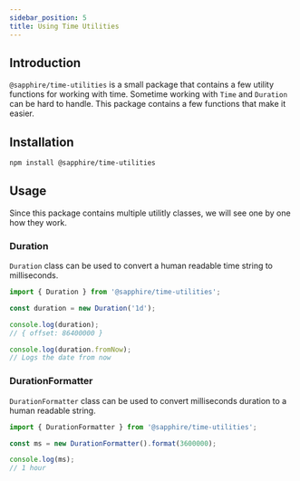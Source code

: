 ```yaml
---
sidebar_position: 5
title: Using Time Utilities
---
```


## Introduction

`@sapphire/time-utilities` is a small package that contains a few utility functions for working with time.
Sometime working with `Time` and `Duration` can be hard to handle. This package contains a few functions that make it easier.

## Installation

```bash npm2yarn2pnpm
npm install @sapphire/time-utilities
```

## Usage

Since this package contains multiple utilitly classes, we will see one by one how they work.

### Duration

`Duration` class can be used to convert a human readable time string to milliseconds.

```typescript ts2esm2cjs
import { Duration } from '@sapphire/time-utilities';

const duration = new Duration('1d');

console.log(duration);
// { offset: 86400000 }

console.log(duration.fromNow);
// Logs the date from now
```

### DurationFormatter

`DurationFormatter` class can be used to convert milliseconds duration to a human readable string.

```typescript ts2esm2cjs
import { DurationFormatter } from '@sapphire/time-utilities';

const ms = new DurationFormatter().format(3600000);

console.log(ms);
// 1 hour
```
